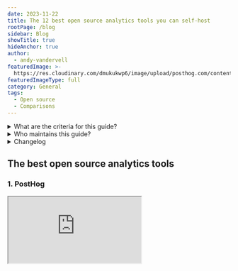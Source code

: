```yaml
---
date: 2023-11-22
title: The 12 best open source analytics tools you can self-host
rootPage: /blog
sidebar: Blog
showTitle: true
hideAnchor: true
author:
  - andy-vandervell
featuredImage: >-
  https://res.cloudinary.com/dmukukwp6/image/upload/posthog.com/contents/images/blog/posthog-company-culture-blog.png
featuredImageType: full
category: General
tags:
  - Open source
  - Comparisons
---
```


<details>
  <summary> What are the criteria for this guide?</summary>

This guide only includes open-source analytics tools that:

1. **Have built-in analysis views.** This includes end-to-end analytics, and dashboarding tools that connect to existing data sources, but not data pipeline platforms.

2. **Are actively maintained.** This is subjectively judged based on recently merged pull requests, commits to their repos, and the responsiveness of the maintainer to review requests.

3. **Are free to self-host.** Tools that are "open core" but don't offer a free, self-hostable deployment option are not included.

  />
</details>  

<details>
  <summary> Who maintains this guide?</summary>

This guide is maintained by [PostHog](https://posthog.com/), an open-source analytics platform. You can suggest additions to this guide by opening an issue on our [website repo](https://github.com/PostHog/posthog.com).

We maintain separate guides on [open-source feature flag tools](/blog/best-open-source-feature-flag-tools),  [open-source AB testing products](/blog/best-open-source-ab-testing-tools), and [open-source session replay tools](/blog/best-open-source-session-replay-tools).

/>
</details>

<details>
  <summary>Changelog</summary>

  - **Mar 14, 2022:** Added Umami; updates to copy and screenshots
  - **Jun 16, 2022:** Added Fathom Lite, OpenReplay
  - **Aug 24, 2022:** Removed Fathom Lite (dormant), added Apache Superset, Redash
  - **Sep 13, 2023:** Added Ackee and Open Web Analytics
  - **Nov 22, 2023:** Added inclusion criteria, removed Ackee (dormant)
  - **Feb 17, 2025:** Complete guide overhaul. Added OpenPanel and Swetrix

  />
</details>

## The best open source analytics tools

### 1. PostHog

<iframe
    src="https://www.youtube-nocookie.com/embed/2jQco8hEvTI?start=573"
    className="rounded shadow-xl" />

- **GitHub Stars:** 24.2k
- **License:** MIT
- **Category:** Product and website analytics
- [PostHog on GitHub](https://github.com/PostHog/posthog)

#### What is PostHog?

[PostHog](https://posthog.com/) is an all-in-one platform that combines product analytics with several other developer-focused tools, such as web analytics, session replay, feature flags, experiments, error tracking, and surveys.

#### What closed-source tools can it replace?

Several. The built-in product analytics is an [alternative to Mixpanel](/blog/best-mixpanel-alternatives) and [Amplitude](/blog/best-amplitude-alternatives), and it can also replace Google Analytics for website and marketing analytics. 

It also offers session replay for both web and mobile apps, so it can replace the likes of [Hotjar](/blog/best-hotjar-alternatives) and [FullStory](/blog/best-fullstory-alternatives), and feature flag and experiment features like those found in [LaunchDarkly](/blog/best-launchdarkly-alternatives).

#### What's included?

[PostHog Open Source](https://github.com/PostHog/posthog) is distributed under an MIT license for hobby deploys via a Docker Compose deployment. It includes most features, but is limited to one project per instance.

#### What are the hosting requirements?

The minimum requirements are a Hetzner VM (or equivalent) with 4 vCPU, 16GB RAM, and more than 30GB storage.

#### Is there a hosted option?

Yes. PostHog offers a managed cloud option with a [generous free tier](/pricing) of 1 million events, 5,000 recordings, and 1 million flag API requests every month, and the option of US or EU-based hosting.

### 2. Matomo
![Matomo - open source analytics tools](https://res.cloudinary.com/dmukukwp6/image/upload/v1710055416/posthog.com/contents/images/blog/open-source-analytics-tools/matomo-screenshot.png)

- **GitHub Stars:** 20.2k
- **License:** AGPLv3
- **Category:** Website analytics
- [Matomo on GitHub](https://github.com/matomo-org/matomo)

#### What is Matomo?

[Matomo](/blog/posthog-vs-matomo) is an open-source platform for website analytics. It's one of the most popular open-source [alternatives to Google Analytics 4](/blog/ga4-alternatives) for website owners and marketing teams.

#### What closed-source tools can it replace?

It's primarily pitched as a replacement for Google Analytics – Matomo even offers a data import tool for Google Analytics, so you can bring your data with you.

#### What's included?

Matomo on-premise includes all the core website analytics features, such as user and event tracking, ecommerce tracking, customizable dashboards, user segmentation, scheduled email reports, and alerts. Features like A/B testing and session replay are available as paid add-ons only.

#### What are the hosting requirements?

The minimum requirements for 100,000 pageviews per month are: one server 2 CPU, 2 GB RAM, 50GB SSD disk. [Matomo recommends](https://matomo.org/faq/on-premise/matomo-requirements/) separate app and database servers for anything over 1 million page views per month.

#### Is there a hosted option?

Yes. Matomo's cloud offereing includes all features and charges by "hits per month". The hosted version unlocks some features, like A/B testing and heatmaps, that are paid add-ons for the on-premise release.

**Related:** [In-depth PostHog vs Matomo comparison](/blog/posthog-vs-matomo)

### 3. Metabase
![Metabase - open source analytics tools](https://res.cloudinary.com/dmukukwp6/image/upload/v1710055416/posthog.com/contents/images/blog/open-source-analytics-tools/metabase-screenshot.png)

- **GitHub Stars:** 40.7k
- **License:** AGPLv3
- **Category:** Dashboarding and business intelligence
- [Metabase on Github](https://github.com/metabase/metabase)

#### What is Metabase?

[Metabase](https://www.metabase.com/) is one of the most popular open-source business intelligence (BI) tools, offering teams a way to visualize complex data and run analysis with no coding required. Instead, Metabase'ss visual query builder enables you to create shareable dashboards in just a few minutes with a drag-and-drop interface — though a native SQL editor is available for advanced users.

#### What closed-source tools can it replace?

Metabase is a direct alternative to business intelligence tools Google's Looker / Look Studio, Tableau, and Microsoft's Power BI. There are official connectors for all the most popular databases (Redshift, BigQuery, Snowflake, etc), and several community and partner-managed connectors for the likes of ClickHouse and DuckDB.

#### What's included?

The open source version includes the same core query and visualization features as paid versions, but without advanced permission and security features tailored to large companies.

#### What are the hosting requirements?

[Metabase recommends](https://www.metabase.com/learn/metabase-basics/administration/administration-and-operation/metabase-in-production#:~:text=Metabase%20needs%20at%20least%201,and%201%20GB%20of%20RAM.) two servers: one for the application and one for the database. It needs at least 1 core and 1GB of RAM with additional resources required depending on the number of concurrent users.

#### Is there a hosted option?

Yes. The Starter plan includes cloud deployment for $85 per month for five users, with each additional user adding $5 per month.

### 4. Plausible Analytics
![Plausible Analytics - open source analytics tools](https://res.cloudinary.com/dmukukwp6/image/upload/v1710055416/posthog.com/contents/images/blog/open-source-analytics-tools/plausible-screenshot.png)

- **GitHub Stars:** 21.4k
- **License:** AGPLv3
- **Category:** Lightweight website analytics
- [Plausible on Github](https://github.com/plausible/analytics/)

#### What is Plausible?

[Plausible Analytics](/blog/posthog-vs-plausible) is a lightweight web analytics tool focused on providing [GDPR-compliant website analytics](/blog/best-gdpr-compliant-analytics-tools) that doesn't infringe on user privacy. This means Plausible doesn't rely on cookies and is compliant with regulations like GDPR out of the box. 

#### What closed-source tools can it replace?

It's a popular alternative to Google Analytics for people who want something fast and easy to use. Unlike Google Analyitcs, Plausible's lightweight tracking script has minimal impact on website performance. 

#### What's included?

The [community edition](https://plausible.io/self-hosted-web-analytics) offers the same features as paid offerings, including tracking all common website metrics, goal and conversion tracking, basic funnels, and reports in Slack or via email. The only limitation is it's only updated twice a year, whereas the cloud version gets continuous updates.

#### What are the hosting requirements?

Plausible recommends at least 2GB of RAM and it requires a CPU that supports SSE 4.2 or NEON instruction set or higher.

#### Is there a hosted option?

Yes. There's no free tier, but it's cheap even at high volumes. Pricing starts at €9 per month for 10,000 monthly pageviews.

### 5. OpenPanel

[SCREENSHOT]


#### What is OpenPanel?


#### What closed-source tools can it replace?


#### What's included?


#### What are the hosting requirements?


#### Is there a hosted option?


### 6. Umami

![umami analytics](https://res.cloudinary.com/dmukukwp6/image/upload/v1710055416/posthog.com/contents/images/blog/open-source-analytics-tools/umami.png)

- **GitHub Stars:** 23k
- **License:** MIT
- **Category:** Website analytics
- [Umami on GitHub](https://github.com/umami-software/umami)

#### What is Umami?

[Umami](https://umami.is/) is another popular privacy-first website analytics tool. Like Plausible, it tracks basic website analytics, doesn't collect any personal information, and is extremely fast.

#### What closed-source tools can it replace?

Google Analytics mainly, but also any other tool focused mainly on website analytics, including closed-source alternatives like Fathom.

#### What's included?

There's no difference between the open source and paid products. Umami tracks all common website metrics, supports custom events, and offers basic funnel, user path, and retention analysis as well.

#### What are the hosting requirements?

Umami requires a server with Node.js version 18.18 or newer and SQL database – MySQL (minimum v8.0) and PostgreSQL (minimum v12.14) are supported. Both single server and separate (app and database) server deployments are supported.

#### Is there a hosted option?

Yes and, unlike Plausible, there's a free tier. You can track up to 100k events per month on Umami Cloud for free. The Pro tier starts at just $20 per month for 1 million events per month.

### 7. OpenReplay

![openreplay - open source analytics tools](https://res.cloudinary.com/dmukukwp6/image/upload/v1710055416/posthog.com/contents/images/blog/open-source-analytics-tools/openreplay.png)

- **GitHub Stars:** 9.8kk
- **License:** AGPLv3
- **Category:** Session replay and funnel analysis
- [OpenReplay on GitHub](https://github.com/openreplay/openreplay)

#### What is OpenReplay?

[OpenReplay](https://openreplay.com/) is a session replay suite built for developers to find and eliminate problems. It also includes some basic analytics features, such as funnels and path analysis.

#### What closed-source tools can it replace?

OpenReplay is an alternative to LogRocket and other similar dev-focused session replay tools, like PostHog. It can also replace the likes of Hotjar, and includes a co-browsing feature that's similar to Hotjar's.

#### What's included?

The free community edition includes all OpenReplay's core features for session replay, app monitoring, and analytics with no limits on users or projects. Paying customers gains a handful of advanced features, such as support for data export, extra security features, and dedicated support.

#### What are the hosting requirements?

OpenReplay [typically recommends](https://docs.openreplay.com/en/deployment/) a minimum of 2 vCPUs, 8 GB of RAM, 50 GB of storage, though this varies depending on the hosting provider.

#### Is there a hosted option?

Yes. There's a free tier that's limited to 1,000 session per month, or you can pay-as-you-go for $5.95 per 1,000 sessions each month.

### 9. Apache Superset
![superset - open source analytics tools](https://res.cloudinary.com/dmukukwp6/image/upload/v1710055416/posthog.com/contents/images/blog/open-source-analytics-tools/superset.png)

- **GitHub Stars:** 64.4k
- **License:** Apache-2.0
- **Category:** Dashboarding and business intelligence
- [Superset on GitHub](https://github.com/apache/superset)

#### What is Apache Superset?

Superset is the third of the big open-source business intelligence tools alongside Metabase and Redash. It's also considered the most complex and least accessible for non-technical users, though its range of visualizations and charting options is unmatched. Superset is ideal for enterprises with experienced in-house data teams.

#### What closed-source tools can it replace?

Looker, Tableau and Power BI.

#### What's included?

There's no paid version, so all features are included in the open source release, which includes 40+ pre-installed visualizations and vast options for data scientists to customize them to their needs.

#### What are the hosting requirements?

While there is a Docker Compose deployment, it's not recommended for production use cases, which require deploying Superset on Kubernetes. Superset's FAQ indicates 8GB RAM and 2vCPUs is "adequate to run a moderately-sized instance".

#### Is there a hosted option?

Not directly, though third-parties to offer managed instances.

### 8. Redash
![Redash - open source analytics tools](https://res.cloudinary.com/dmukukwp6/image/upload/v1710055416/posthog.com/contents/images/blog/open-source-analytics-tools/redash.png)

- **GitHub Stars:** 26.9k
- **License:** BSD-2-Clause
- **Category:** Dashboarding and business intelligence
- [Redash on GitHub](https://github.com/getredash/redash)

#### What is Redash?

Like Metabase, Redash is a business intelligence tool for connecting to and visualizing data from a number of different sources. Unlike Metabase, you need to be fluent in SQL to get the most from it.

#### What closed-source tools can it replace?

Tools like Power BI, Looker, and Tableau.

#### What's included?

There is no paid version of Redash, so the open source release includes everything. There are more than 35 supported data sources and integrations, and a wide range of visualization options, including all common chart types, cohort tables, funnels, pivot tables, and more.

#### What are the hosting requirements?

Redash [documentation](https://redash.io/help/open-source/setup/) suggests a minimum of 4GB of RAM and "reasonable amount of CPU allocation".

#### Is there a hosted option?

No. Redash is entirely community supported with no hosted option available.

### 10. Swetrix


#### What is OpenPanel


#### What closed-source tools can it replace?


#### What's included?


#### What are the hosting requirements?


#### Is there a hosted option?

<NewsletterForm />